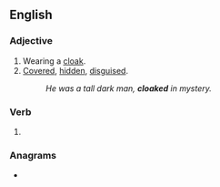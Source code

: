 ==English==

===Adjective===
{{en-adj|-}}

# Wearing a [[cloak]].
# [[covered|Covered]], [[hidden]], [[disguised]].
#: ''He was a tall dark man, '''cloaked''' in mystery.''

===Verb===
{{head|en|verb form}}

# {{en-past of|cloak}}

===Anagrams===
* {{l|en|decloak}}